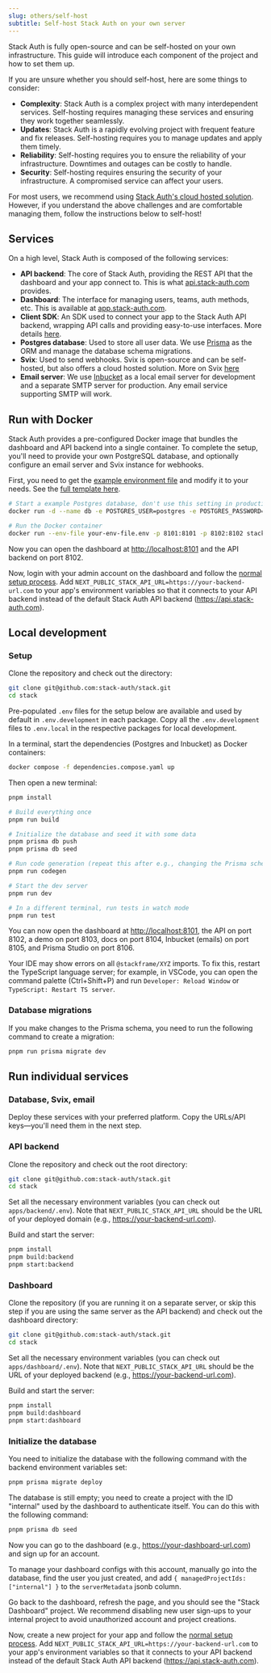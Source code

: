 ```yaml
---
slug: others/self-host
subtitle: Self-host Stack Auth on your own server
---
```


Stack Auth is fully open-source and can be self-hosted on your own infrastructure. This guide will introduce each component of the project and how to set them up.

<Note>
If you are unsure whether you should self-host, here are some things to consider:

- **Complexity**: Stack Auth is a complex project with many interdependent services. Self-hosting requires managing these services and ensuring they work together seamlessly.
- **Updates**: Stack Auth is a rapidly evolving project with frequent feature and fix releases. Self-hosting requires you to manage updates and apply them timely.
- **Reliability**: Self-hosting requires you to ensure the reliability of your infrastructure. Downtimes and outages can be costly to handle.
- **Security**: Self-hosting requires ensuring the security of your infrastructure. A compromised service can affect your users.

For most users, we recommend using [Stack Auth's cloud hosted solution](https://app.stack-auth.com). However, if you understand the above challenges and are comfortable managing them, follow the instructions below to self-host!
</Note>

## Services

On a high level, Stack Auth is composed of the following services:
- **API backend**: The core of Stack Auth, providing the REST API that the dashboard and your app connect to. This is what [api.stack-auth.com](https://api.stack-auth.com) provides.
- **Dashboard**: The interface for managing users, teams, auth methods, etc. This is available at [app.stack-auth.com](https://app.stack-auth.com).
- **Client SDK**: An SDK used to connect your app to the Stack Auth API backend, wrapping API calls and providing easy-to-use interfaces. More details [here](/getting-started/setup).
- **Postgres database**: Used to store all user data. We use [Prisma](https://prisma.io) as the ORM and manage the database schema migrations.
- **Svix**: Used to send webhooks. Svix is open-source and can be self-hosted, but also offers a cloud hosted solution. More on Svix [here](https://svix.com)
- **Email server**: We use [Inbucket](https://inbucket.org) as a local email server for development and a separate SMTP server for production. Any email service supporting SMTP will work.

## Run with Docker

Stack Auth provides a pre-configured Docker image that bundles the dashboard and API backend into a single container. To complete the setup, you'll need to provide your own PostgreSQL database, and optionally configure an email server and Svix instance for webhooks.

First, you need to get the [example environment file](https://github.com/stack-auth/stack/tree/main/docker/server/.env.example) and modify it to your needs. See the [full template here](https://github.com/stack-auth/stack/blob/dev/docker/server/.env).

```sh
# Start a example Postgres database, don't use this setting in production
docker run -d --name db -e POSTGRES_USER=postgres -e POSTGRES_PASSWORD=password -e POSTGRES_DB=stackframe -p 5432:5432 postgres:latest

# Run the Docker container
docker run --env-file your-env-file.env -p 8101:8101 -p 8102:8102 stackauth/server:main
```

Now you can open the dashboard at [http://localhost:8101](http://localhost:8101) and the API backend on port 8102.

Now, login with your admin account on the dashboard and follow the [normal setup process](/getting-started/setup). Add `NEXT_PUBLIC_STACK_API_URL=https://your-backend-url.com` to your app's environment variables so that it connects to your API backend instead of the default Stack Auth API backend (https://api.stack-auth.com).

## Local development

### Setup

Clone the repository and check out the directory:

```sh
git clone git@github.com:stack-auth/stack.git
cd stack
```

Pre-populated `.env` files for the setup below are available and used by default in `.env.development` in each package. Copy all the `.env.development` files to `.env.local` in the respective packages for local development.

In a terminal, start the dependencies (Postgres and Inbucket) as Docker containers:

```sh
docker compose -f dependencies.compose.yaml up
```

Then open a new terminal:

```sh
pnpm install

# Build everything once
pnpm run build

# Initialize the database and seed it with some data
pnpm prisma db push
pnpm prisma db seed

# Run code generation (repeat this after e.g., changing the Prisma schema). This is part of the build script but faster.
pnpm run codegen

# Start the dev server
pnpm run dev

# In a different terminal, run tests in watch mode
pnpm run test
```

You can now open the dashboard at [http://localhost:8101](http://localhost:8101), the API on port 8102, a demo on port 8103, docs on port 8104, Inbucket (emails) on port 8105, and Prisma Studio on port 8106.

Your IDE may show errors on all `@stackframe/XYZ` imports. To fix this, restart the TypeScript language server; for example, in VSCode, you can open the command palette (Ctrl+Shift+P) and run `Developer: Reload Window` or `TypeScript: Restart TS server`.

### Database migrations

If you make changes to the Prisma schema, you need to run the following command to create a migration:

```sh
pnpm run prisma migrate dev
```

## Run individual services

### Database, Svix, email

Deploy these services with your preferred platform. Copy the URLs/API keys—you'll need them in the next step.

### API backend

Clone the repository and check out the root directory:

```sh
git clone git@github.com:stack-auth/stack.git
cd stack
```

Set all the necessary environment variables (you can check out `apps/backend/.env`). Note that `NEXT_PUBLIC_STACK_API_URL` should be the URL of your deployed domain (e.g., https://your-backend-url.com).

Build and start the server:

```sh
pnpm install
pnpm build:backend
pnpm start:backend
```

### Dashboard

Clone the repository (if you are running it on a separate server, or skip this step if you are using the same server as the API backend) and check out the dashboard directory:

```sh
git clone git@github.com:stack-auth/stack.git
cd stack
```

Set all the necessary environment variables (you can check out `apps/dashboard/.env`). Note that `NEXT_PUBLIC_STACK_API_URL` should be the URL of your deployed backend (e.g., https://your-backend-url.com).

Build and start the server:

```sh
pnpm install
pnpm build:dashboard
pnpm start:dashboard
```

### Initialize the database

You need to initialize the database with the following command with the backend environment variables set:

```sh
pnpm prisma migrate deploy
```

The database is still empty; you need to create a project with the ID "internal" used by the dashboard to authenticate itself. You can do this with the following command:

```sh
pnpm prisma db seed
```

Now you can go to the dashboard (e.g., https://your-dashboard-url.com) and sign up for an account.

To manage your dashboard configs with this account, manually go into the database, find the user you just created, and add `{ managedProjectIds: ["internal"] }` to the `serverMetadata` jsonb column.

Go back to the dashboard, refresh the page, and you should see the "Stack Dashboard" project. We recommend disabling new user sign-ups to your internal project to avoid unauthorized account and project creations.

Now, create a new project for your app and follow the [normal setup process](/getting-started/setup). Add `NEXT_PUBLIC_STACK_API_URL=https://your-backend-url.com` to your app's environment variables so that it connects to your API backend instead of the default Stack Auth API backend (https://api.stack-auth.com).

